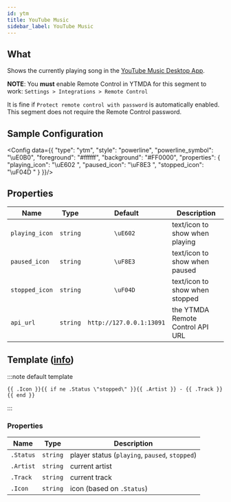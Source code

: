 ```yaml
---
id: ytm
title: YouTube Music
sidebar_label: YouTube Music
---
```


## What

Shows the currently playing song in the [YouTube Music Desktop App](https://github.com/ytmdesktop/ytmdesktop).

**NOTE**: You **must** enable Remote Control in YTMDA for this segment to work: `Settings > Integrations > Remote Control`

It is fine if `Protect remote control with password` is automatically enabled. This segment does not require the
Remote Control password.

## Sample Configuration


<Config data={{
  "type": "ytm",
  "style": "powerline",
  "powerline_symbol": "\uE0B0",
  "foreground": "#ffffff",
  "background": "#FF0000",
  "properties": {
    "playing_icon": "\uE602 ",
    "paused_icon": "\uF8E3 ",
    "stopped_icon": "\uF04D "
  }
}}/>

## Properties

| Name           | Type     | Default                  | Description                      |
| -------------- | :------: | :----------------------: | -------------------------------- |
| `playing_icon` | `string` | `\uE602 `                | text/icon to show when playing   |
| `paused_icon`  | `string` | `\uF8E3 `                | text/icon to show when paused    |
| `stopped_icon` | `string` | `\uF04D `                | text/icon to show when stopped   |
| `api_url`      | `string` | `http://127.0.0.1:13091` | the YTMDA Remote Control API URL |

## Template ([info][templates])

:::note default template

```template
{{ .Icon }}{{ if ne .Status \"stopped\" }}{{ .Artist }} - {{ .Track }}{{ end }}
```

:::

### Properties

| Name      | Type     | Description                                    |
| --------- | -------- | ---------------------------------------------- |
| `.Status` | `string` | player status (`playing`, `paused`, `stopped`) |
| `.Artist` | `string` | current artist                                 |
| `.Track`  | `string` | current track                                  |
| `.Icon`   | `string` | icon (based on `.Status`)                      |

[templates]: /docs/configuration/templates
[templates]: /docs/configuration/templates
